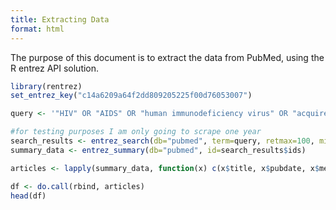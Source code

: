 ```yaml
---
title: Extracting Data
format: html
---
```

The purpose of this document is to extract the data from PubMed, using the R entrez API solution.
```r
library(rentrez)
set_entrez_key("c14a6209a64f2dd809205225f00d76053007")

```

```r
query <- '"HIV" OR "AIDS" OR "human immunodeficiency virus" OR "acquired immunodeficiency syndrome"'

#for testing purposes I am only going to scrape one year
search_results <- entrez_search(db="pubmed", term=query, retmax=100, mindate="2023", maxdate="2024")
summary_data <- entrez_summary(db="pubmed", id=search_results$ids)

```


```r
articles <- lapply(summary_data, function(x) c(x$title, x$pubdate, x$mesh))

df <- do.call(rbind, articles)
head(df)
```